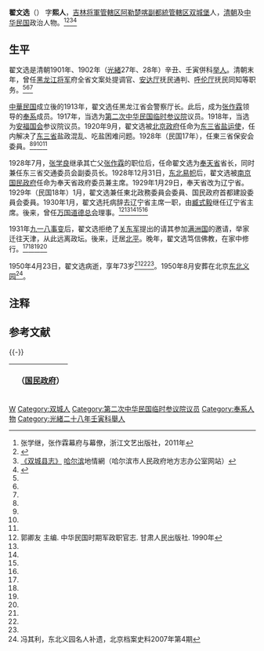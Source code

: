 {{Infobox Officeholder
| name             = 翟文選
| image            = Zhai Wenxuan.jpg
| office           = {{flagicon|ROC}} 第1任[[遼寧省_(中華民國)|遼寧省政府]]主席
| term_start       = 1928年12月31日
| term_end         = 1930年1月13日
| successor        = [[臧式毅|臧式毅]]
| birth_date       = 1878年
| birth_place      = {{QING-1862}}[[吉林省|吉林将軍管轄区]][[阿城区|阿勒楚喀副都統管轄区]][[双城市|双城堡]]
| death_date       = {{death date and age|1950|4|23|1878|0|0}}
| death_place      = {{CHN}}[[北京市|北京市]]
| Sex = 男 
| party = {{Kmt|19px}}
}}
'''翟文选'''（{{bd|1878年||1950年|4月23日|catIdx=Z翟}}） 字'''熙人'''，[[吉林省|吉林将軍管轄区]][[阿城区|阿勒楚喀副都統管轄区]][[双城市|双城堡]]人{{NoteTag|《双城县志》作此。現属[[黑龙江省|黑龙江省]]，清末属于[[吉林将軍|吉林将軍]]管轄。徐友春主編《民国人物大辞典 増訂版》则作[[伊通满族自治县|伊通县]]人。}}，[[清朝|清朝]]及[[中华民国|中华民国]]政治人物。<ref name=zhang>张学继，张作霖幕府与幕僚，浙江文艺出版社，2011年</ref><ref name=xu>{{cite book |editor = 徐友春 主編|title = 民国人物大辞典 増訂版|year = 2007|publisher = 河北人民出版社|isbn = 978-7-202-03014-1}}</ref><ref name=heb>[http://218.10.232.41:8080/was40/detail?record=398&channelid=39963 《双城县志》] [[哈尔滨|哈尔滨]]地情網（哈尔滨市人民政府地方志办公室网站）</ref><ref name=liu>{{cite book |editors = 劉寿林 等 |title = 民国職官年表|year = 1995|publisher = [[中華書局|中華書局]]b|isbn = 7-101-01320-1 }}</ref>

==生平==
翟文选是清朝1901年、1902年（[[光緒|光緒]]27年、28年）辛丑、壬寅併科[[举人|举人]]。清朝末年，曾任[[黑龙江将军|黑龙江将军]]府全省文案处提调官、[[安达厅|安达厅]]抚民通判、[[呼伦厅|呼伦厅]]抚民同知等职务。<ref name=zhang/><ref name=xu/><ref name=heb/>

[[中華民国|中華民国]]成立後的1913年，翟文选任黑龙江省会警察厅长。此后，成为[[张作霖|张作霖]]领导的[[奉系|奉系]]成员。1917年，当选为[[第二次中华民国临时参议院|第二次中华民国临时参议院]]议员。1918年，当选为[[安福国会|安福国会]]参议院议员。1920年9月，翟文选被[[北洋政府|北京政府]]任命为[[东三省盐运使|东三省盐运使]]，任内解决了[[东三省|东三省]]盐政混乱、吃盐困难问题。1928年（民国17年），任東三省保安会委員。<ref name=zhang/><ref name=xu/><ref name=heb/><ref name=liu/>

1928年7月，[[张学良|张学良]]继承其亡父[[张作霖|张作霖]]的职位后，任命翟文选为[[奉天省|奉天省]]省长，同时兼任东三省交通委员会副委员长。1928年12月31日，[[东北易帜|东北易帜]]后，翟文选被[[南京国民政府|南京国民政府]]任命为奉天省政府委员兼主席。1929年1月29日，奉天省改为辽宁省。1929年（民国18年）1月，翟文选兼任東北政務委員会委員、国民政府首都建設委員会委員。1930年1月，翟文选托病辞去辽宁省主席一职，由[[臧式毅|臧式毅]]继任辽宁省主席。後来，曾任[[万国道德总会|万国道德总会]]理事。<ref>郭卿友 主编. 中华民国时期军政职官志. 甘肃人民出版社. 1990年</ref><ref name=zhang/><ref name=xu/><ref name=heb/><ref name=liu/>

1931年[[九一八事变|九一八事变]]后，翟文选拒绝了[[关东军|关东军]]提出的请其参加[[满洲国|满洲国]]的邀请，举家迁往天津，从此远离政坛。後来，迁居[[北京市|北平]]。晚年，翟文选笃信佛教，在家中修行。<ref name=zhang/><ref name=xu/><ref name=heb/><ref name=liu/>

1950年4月23日，翟文选病逝，享年73岁<ref name=xu/><ref name=heb/><ref name=liu/>。1950年8月安葬在北京[[东北义园|东北义园]]<ref>冯其利，东北义园名人补遗，北京档案史料2007年第4期</ref>。

== 注释 ==
{{NoteFoot}}

== 参考文献 ==
{{Reflist}}

{{-}}
{| class="wikitable" style="margin:0 auto"
|- 
!　{{CHN1928}}（[[国民政府|国民政府]]）
{{先代次代|[[遼寧省_(中華民国)|遼寧省]]政府主席|<small>1928年12月 - 1930年1月<br>（1928年12月至1929年1月为奉天省政府主席）</small>|[[劉尚清|劉尚清]]|[[臧式毅|臧式毅]]}}
|}
{{辽宁行政长官}}
{{中華民國第二屆國會參議院議員}}
[[Category:翟姓|W]]
[[Category:双城人|Category:双城人]]
[[Category:第二次中华民国临时参议院议员|Category:第二次中华民国临时参议院议员]]
[[Category:奉系人物|Category:奉系人物]]
[[Category:光緒二十八年壬寅科舉人|Category:光緒二十八年壬寅科舉人]]